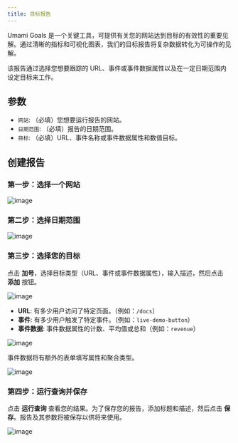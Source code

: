 ```yaml
---
title: 目标报告
---
```


Umami Goals 是一个关键工具，可提供有关您的网站达到目标的有效性的重要见解。通过清晰的指标和可视化图表，我们的目标报告将复杂数据转化为可操作的见解。

该报告通过选择您想要跟踪的 URL、事件或事件数据属性以及在一定日期范围内设定目标来工作。

## 参数

- `网站`: （必填）您想要运行报告的网站。
- `日期范围`: （必填）报告的日期范围。
- `目标`: （必填）URL、事件名称或事件数据属性和数值目标。

## 创建报告

### 第一步：选择一个网站

![image](/images/docs/v2/goals-website.png)

### 第二步：选择日期范围

![image](/images/docs/v2/goals-date-range.png)

### 第三步：选择您的目标

点击 **加号**，选择目标类型（URL、事件或事件数据属性），输入描述，然后点击 **添加** 按钮。

![image](/images/docs/v2/goals-data-type.png)

- **URL**: 有多少用户访问了特定页面。（例如：`/docs`）
- **事件**: 有多少用户触发了特定事件。（例如：`live-demo-button`）
- **事件数据**: 事件数据属性的计数、平均值或总和（例如：`revenue`）

![image](/images/docs/v2/goals-data-value.png)

事件数据将有额外的表单填写属性和聚合类型。

![image](/images/docs/v2/goals-event-data.png)

### 第四步：运行查询并保存

点击 **运行查询** 查看您的结果。为了保存您的报告，添加标题和描述，然后点击 **保存**。报告及其参数将被保存以供将来使用。

![image](/images/docs/v2/goals-details.png)